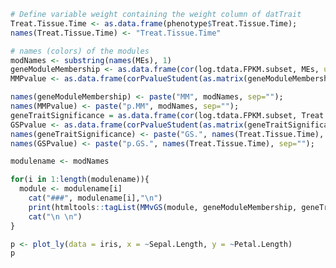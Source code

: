 ```r
# Define variable weight containing the weight column of datTrait
Treat.Tissue.Time <- as.data.frame(phenotype$Treat.Tissue.Time);
names(Treat.Tissue.Time) <- "Treat.Tissue.Time"

# names (colors) of the modules
modNames <- substring(names(MEs), 1)
geneModuleMembership <- as.data.frame(cor(log.tdata.FPKM.subset, MEs, use = "p"));
MMPvalue <- as.data.frame(corPvalueStudent(as.matrix(geneModuleMembership), nSamples));

names(geneModuleMembership) <- paste("MM", modNames, sep="");
names(MMPvalue) <- paste("p.MM", modNames, sep="");
geneTraitSignificance = as.data.frame(cor(log.tdata.FPKM.subset, Treat.Tissue.Time, use = "p"));
GSPvalue <- as.data.frame(corPvalueStudent(as.matrix(geneTraitSignificance), nSamples));
names(geneTraitSignificance) <- paste("GS.", names(Treat.Tissue.Time), sep="");
names(GSPvalue) <- paste("p.GS.", names(Treat.Tissue.Time), sep="");                 
```

```r
modulename <- modNames

for(i in 1:length(modulename)){
  module <- modulename[i]
    cat("###", modulename[i],"\n")
    print(htmltools::tagList(MMvGS(module, geneModuleMembership, geneTraitSignificance, MEs)))
    cat("\n \n")
}
```

```r
p <- plot_ly(data = iris, x = ~Sepal.Length, y = ~Petal.Length)
p
```